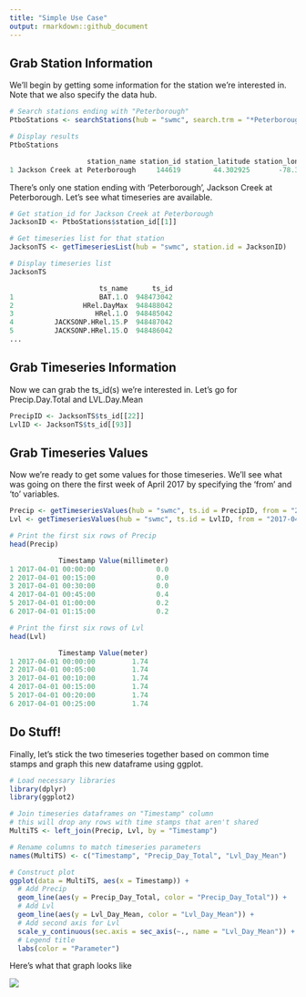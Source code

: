 ```yaml
---
title: "Simple Use Case"
output: rmarkdown::github_document
---
```


## Grab Station Information

We'll begin by getting some information for the station we're interested in. Note that we also specify the data hub.

```r
# Search stations ending with "Peterborough"
PtboStations <- searchStations(hub = "swmc", search.trm = "*Peterborough")

# Display results
PtboStations

                   station_name station_id station_latitude station_longitude
1 Jackson Creek at Peterborough     144619        44.302925       -78.3211367


```

There's only one station ending with 'Peterborough', Jackson Creek at Peterborough. Let's see what timeseries are available.

```r
# Get station_id for Jackson Creek at Peterborough
JacksonID <- PtboStations$station_id[[1]]

# Get timeseries list for that station
JacksonTS <- getTimeseriesList(hub = "swmc", station.id = JacksonID)

# Display timeseries list
JacksonTS

                      ts_name      ts_id
1                     BAT.1.O  948473042
2                 HRel.DayMax  948488042
3                    HRel.1.O  948485042
4          JACKSONP.HRel.15.P  948487042
5          JACKSONP.HRel.15.O  948486042
...

```

## Grab Timeseries Information
Now we can grab the ts_id(s) we're interested in. Let's go for Precip.Day.Total and LVL.Day.Mean 

```r
PrecipID <- JacksonTS$ts_id[[22]]
LvlID <- JacksonTS$ts_id[[93]]

```

## Grab Timeseries Values
Now we're ready to get some values for those timeseries. We'll see what was going on there the first week of April 2017 by specifying the 'from' and 'to' variables. 

```r
Precip <- getTimeseriesValues(hub = "swmc", ts.id = PrecipID, from = "2017-04-01", to = "2017-04-30")
Lvl <- getTimeseriesValues(hub = "swmc", ts.id = LvlID, from = "2017-04-01", to = "2017-04-30")

# Print the first six rows of Precip
head(Precip)

            Timestamp Value(millimeter)
1 2017-04-01 00:00:00               0.0
2 2017-04-01 00:15:00               0.0
3 2017-04-01 00:30:00               0.0
4 2017-04-01 00:45:00               0.4
5 2017-04-01 01:00:00               0.2
6 2017-04-01 01:15:00               0.2

# Print the first six rows of Lvl
head(Lvl)

            Timestamp Value(meter)
1 2017-04-01 00:00:00         1.74
2 2017-04-01 00:05:00         1.74
3 2017-04-01 00:10:00         1.74
4 2017-04-01 00:15:00         1.74
5 2017-04-01 00:20:00         1.74
6 2017-04-01 00:25:00         1.74

```

## Do Stuff!

Finally, let's stick the two timeseries together based on common time stamps and graph this new dataframe using ggplot. 

```r
# Load necessary libraries 
library(dplyr)
library(ggplot2)

# Join timeseries dataframes on "Timestamp" column
# this will drop any rows with time stamps that aren't shared
MultiTS <- left_join(Precip, Lvl, by = "Timestamp")

# Rename columns to match timeseries parameters
names(MultiTS) <- c("Timestamp", "Precip_Day_Total", "Lvl_Day_Mean")

# Construct plot
ggplot(data = MultiTS, aes(x = Timestamp)) + 
  # Add Precip
  geom_line(aes(y = Precip_Day_Total, color = "Precip_Day_Total")) + 
  # Add Lvl
  geom_line(aes(y = Lvl_Day_Mean, color = "Lvl_Day_Mean")) + 
  # Add second axis for Lvl
  scale_y_continuous(sec.axis = sec_axis(~., name = "Lvl_Day_Mean")) + 
  # Legend title
  labs(color = "Parameter")
```
Here's what that graph looks like

![](simple_use_case_plot.png)
